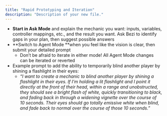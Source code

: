 ```yaml
---
title: "Rapid Prototyping and Iteration"
description: "Description of your new file."
---
```


- **Start in Ask Mode** and explain the mechanic you want: inputs, variables, controller mappings, etc., and the result you want. Ask Bezi to identify gaps in your plan, then suggest possible answers
- **Switch to Agent Mode **when you feel like the vision is clear, then submit your detailed prompt
  - Don’t be afraid to iterate in either mode! All Agent Mode changes can be iterated or reverted
- Example prompt to add the ability to temporarily blind another player by shining a flashlight in their eyes:
  - _“I want to create a mechanic to blind another player by shining a flashlight in their eyes. If I’m holding a lit flashlight and I point it directly at the front of their head, within a range and unobstructed, they should see a bright flash of white, quickly transitioning to black, and fading back in through a widening vignette over the course of 10 seconds. Their eyes should go totally emissive white when blind, and fade back to normal over the course of those 10 seconds.”_
